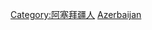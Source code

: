 {{Commonscat|People of Azerbaijan by occupation}}

[[Category:阿塞拜疆人|Category:阿塞拜疆人]]
[[Category:各職業諸國人物|Azerbaijan]]